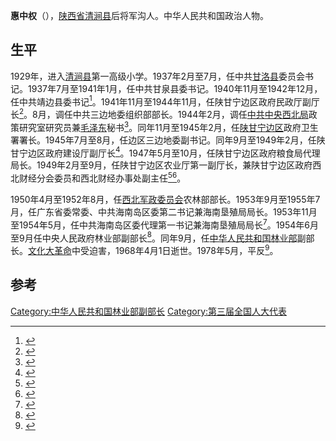 '''惠中权'''（{{bd|1916年||1968年|4月1日}}），[[陕西省|陕西省]][[清涧县|清涧县]]后将军沟人。中华人民共和国政治人物。

==生平==
1929年，进入[[清涧县|清涧县]]第一高级小学。1937年2月至7月，任中共[[甘洛县|甘洛县]]委员会书记。1937年7月至1941年1月，任中共甘泉县委书记。1940年11月至1942年12月，任中共靖边县委书记<ref name="靖边县地方志编纂委员会1993">{{cite book|author=靖边县地方志编纂委员会|title=靖边县志|url=http://books.google.com/books?id=2HGuAAAAIAAJ|year=1993|publisher=陕西人民出版社|page=10}}</ref>。1941年11月至1944年11月，任陕甘宁边区政府民政厅副厅长<ref>{{cite book|title=陕甘宁边区政府大事记|url=http://books.google.com/books?id=ybquAAAAIAAJ|year=1991|publisher=档案出版社|isbn=978-7-80019-265-4|page=220}}</ref>。8月，调任中共三边地委组织部部长。1944年2月，调任[[中共中央西北局|中共中央西北局]]政策研究室研究员兼[[毛泽东|毛泽东]]秘书<ref name="杨明芳淸涧县志编纂委员会2001">{{cite book|author1=杨明芳|author2=淸涧县志编纂委员会|title=淸涧县志|url=http://books.google.com/books?id=O5owAAAAMAAJ|year=2001|publisher=陕西人民出版社|page=804}}</ref>。同年11月至1945年2月，任[[陕甘宁边区|陕甘宁边区]]政府卫生署署长。1945年7月至8月，任边区三边地委副书记。同年9月至1949年2月，任陕甘宁边区政府建设厅副厅长<ref>{{cite book|title=陝西省志|url=http://books.google.com/books?id=oHcLAQAAMAAJ|publisher=陝西人民出版社|page=666}}</ref>。1947年5月至10月，任陕甘宁边区政府粮食局代理局长。1949年2月至9月，任陕甘宁边区农业厅第一副厅长，兼陕甘宁边区政府西北财经分会委员和西北财经办事处副主任<ref name="China)1993">{{cite book|author=陕西省地方志编纂委员会 (Shaanxi Sheng, China)|title=陕西省志 农牧志|url=http://books.google.com/books?id=CF3lAAAAMAAJ|year=1993|publisher=陕西人民出版社|page=666}}</ref><ref name="延安市地方志编纂委员会2000">{{cite book|author=延安市地方志编纂委员会|title=延安地区志|url=http://books.google.com/books?id=0vQQAQAAMAAJ|year=2000|publisher=西安出版社|page=862}}</ref>。

1950年4月至1952年8月，任[[西北军政委员会|西北军政委员会]]农林部部长。1953年9月至1955年7月，任广东省委常委、中共海南岛区委第二书记兼海南垦殖局局长。1953年11月至1954年5月，任中共海南岛区委代理第一书记兼海南垦殖局局长<ref name="组织部党史硏究室1994">{{cite book|author1=中共广东省委. 组织部|author2=中共广东省委. 党史硏究室|author3=广东省档案馆|title=中国共産党广东省组织史资料|url=http://books.google.com/books?id=Gm1PAAAAIAAJ|year=1994|publisher=中共党史出版社|page=56}}</ref>。1954年6月至9月任中央人民政府林业部副部长<ref name="国家科委人才资源研究所1985">{{cite book|author=国家科委人才资源研究所|title=中华人民共和国人事工作大事记(1949-1983)|url=http://books.google.com/books?id=KPRMAAAAIAAJ|year=1985|publisher=国家科委人才资源研究所|page=14}}</ref>。同年9月，任[[中华人民共和国林业部|中华人民共和国林业部]]副部长。[[文化大革命|文化大革命]]中受迫害，1968年4月1日逝世。1978年5月，平反<ref>{{cite book|title=新華月報・ Issues 423-427|url=http://books.google.com/books?id=rKaRAAAAIAAJ|year=1980|publisher=新華書店|page=121}}</ref>。

==参考==
{{reflist}}

[[Category:中华人民共和国林业部副部长|Category:中华人民共和国林业部副部长]]
[[Category:第三届全国人大代表|Category:第三届全国人大代表]]